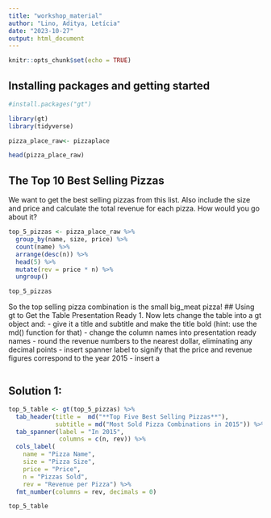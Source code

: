 ```yaml
---
title: "workshop_material"
author: "Lino, Aditya, Letícia"
date: "2023-10-27"
output: html_document
---
```


```r
knitr::opts_chunk$set(echo = TRUE)
```

## Installing packages and getting started
```r
#install.packages("gt")

library(gt)
library(tidyverse)

pizza_place_raw<- pizzaplace

head(pizza_place_raw)
```

## The Top 10 Best Selling Pizzas
We want to get the best selling pizzas from this list. Also include the size and price and calculate the total revenue for each pizza. 
How would you go about it?
```r
top_5_pizzas <- pizza_place_raw %>% 
  group_by(name, size, price) %>% 
  count(name) %>% 
  arrange(desc(n)) %>% 
  head(5) %>% 
  mutate(rev = price * n) %>% 
  ungroup()

top_5_pizzas
```
So the top selling pizza combination is the small big_meat pizza! 
## Using gt to Get the Table Presentation Ready
1. Now lets change the table into a gt object and:
- give it a title and subtitle and make the title bold (hint: use the md() function for that)
- change the column names into presentation ready names
- round the revenue numbers to the nearest dollar, eliminating any decimal points 
- insert spanner label to signify that the price and revenue figures correspond to the year 2015
- insert a 
```r



```
## Solution 1: 
```r
top_5_table <- gt(top_5_pizzas) %>% 
  tab_header(title =  md("**Top Five Best Selling Pizzas**"),
             subtitle = md("Most Sold Pizza Combinations in 2015")) %>% 
  tab_spanner(label = "In 2015",
              columns = c(n, rev)) %>% 
  cols_label(
    name = "Pizza Name",
    size = "Pizza Size",
    price = "Price",
    n = "Pizzas Sold",
    rev = "Revenue per Pizza") %>% 
  fmt_number(columns = rev, decimals = 0)

top_5_table
```